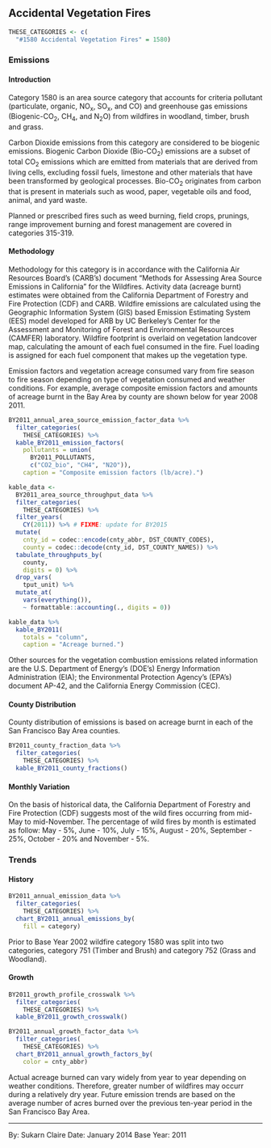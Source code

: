 ## Accidental Vegetation Fires {#misc-fire-veg}

```r
THESE_CATEGORIES <- c(
  "#1580 Accidental Vegetation Fires" = 1580)
```

### Emissions

#### Introduction {-}

Category 1580 is an area source category that accounts for criteria pollutant (particulate, organic, NO~x~, SO~x~, and CO) and greenhouse gas emissions (Biogenic-CO~2~, CH~4~, and N~2~O) from wildfires in woodland, timber, brush and grass.

Carbon Dioxide emissions from this category are considered to be biogenic emissions. Biogenic Carbon Dioxide (Bio-CO~2~) emissions are a subset of total CO~2~ emissions which are emitted from materials that are derived from living cells, excluding fossil fuels, limestone and other materials that have been transformed by geological processes. Bio-CO~2~ originates from carbon that is present in materials such as wood, paper, vegetable oils and food, animal, and yard waste.

Planned or prescribed fires such as weed burning, field crops, prunings, range improvement burning and forest management are covered in categories 315-319.

#### Methodology {-}

Methodology for this category is in accordance with the California Air Resources Board's (CARB's) document "Methods for Assessing Area Source Emissions in California" for the Wildfires. Activity data (acreage burnt) estimates were obtained from the California Department of Forestry and Fire Protection (CDF) and CARB.
Wildfire emissions are calculated using the Geographic Information System (GIS) based Emission Estimating System (EES) model developed for ARB by UC Berkeley's Center for the Assessment and Monitoring of Forest and Environmental Resources (CAMFER) laboratory. Wildfire footprint is overlaid on vegetation landcover map, calculating the amount of each fuel consumed in the fire. Fuel loading is assigned for each fuel component that makes up the vegetation type.

Emission factors and vegetation acreage consumed vary from fire season to fire season depending on type of vegetation consumed and weather conditions. For example, average composite emission factors and amounts of acreage burnt in the Bay Area by county are shown below for year <span class="strike">2008</span> 2011.

```r
BY2011_annual_area_source_emission_factor_data %>%
  filter_categories(
    THESE_CATEGORIES) %>%
  kable_BY2011_emission_factors(
    pollutants = union(
      BY2011_POLLUTANTS,
      c("CO2_bio", "CH4", "N2O")),
    caption = "Composite emission factors (lb/acre).")
```

```r
kable_data <-
  BY2011_area_source_throughput_data %>%
  filter_categories(
    THESE_CATEGORIES) %>%
  filter_years(
    CY(2011)) %>% # FIXME: update for BY2015
  mutate(
    cnty_id = codec::encode(cnty_abbr, DST_COUNTY_CODES),
    county = codec::decode(cnty_id, DST_COUNTY_NAMES)) %>%
  tabulate_throughputs_by(
    county,
    digits = 0) %>%
  drop_vars(
    tput_unit) %>%
  mutate_at(
    vars(everything()),
    ~ formattable::accounting(., digits = 0))

kable_data %>%
  kable_BY2011(
    totals = "column",
    caption = "Acreage burned.")
```

Other sources for the vegetation combustion emissions related information are the U.S. Department of Energy's (DOE's) Energy Information Administration (EIA); the Environmental Protection Agency's (EPA's) document AP-42, and the California Energy Commission (CEC).

#### County Distribution {-}

County distribution of emissions is based on acreage burnt in each of the San Francisco Bay Area counties.

```r
BY2011_county_fraction_data %>%
  filter_categories(
    THESE_CATEGORIES) %>%
  kable_BY2011_county_fractions()
```

#### Monthly Variation {-}

On the basis of historical data, the California Department of Forestry and Fire Protection (CDF) suggests most of the wild fires occurring from mid-May to mid-November. The percentage of wild fires by month is estimated as follow: May - 5%, June - 10%, July - 15%, August - 20%, September - 25%, October - 20% and November - 5%.

### Trends

#### History {-}

```r
BY2011_annual_emission_data %>%
  filter_categories(
    THESE_CATEGORIES) %>%
  chart_BY2011_annual_emissions_by(
    fill = category) 
```

Prior to Base Year 2002 wildfire category 1580 was split into two categories, category 751 (Timber and Brush) and category 752 (Grass and Woodland).

#### Growth {-}

```r
BY2011_growth_profile_crosswalk %>%
  filter_categories(
    THESE_CATEGORIES) %>%
  kable_BY2011_growth_crosswalk()
```

```r
BY2011_annual_growth_factor_data %>%
  filter_categories(
    THESE_CATEGORIES) %>%
  chart_BY2011_annual_growth_factors_by(
    color = cnty_abbr) 
```

Actual acreage burned can vary widely from year to year depending on weather conditions. Therefore, greater number of wildfires may occurr during a relatively dry year. Future emission trends are based on the average number of acres burned over the previous ten-year period in the San Francisco Bay Area.

***

By: Sukarn Claire 
Date: January 2014 
Base Year: 2011
